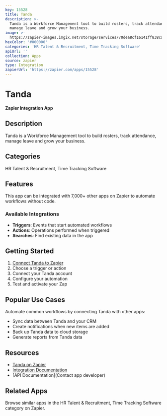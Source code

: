 ```yaml
---
key: 15528
title: Tanda
description: >-
  Tanda is a Workforce Management tool to build rosters, track attendance,
  manage leave and grow your business.
image: >-
  https://zapier-images.imgix.net/storage/services/70dea8cf16141ff838ca8f947f5bea66.png?auto=format%2Ccompress&ixlib=python-3.0.0&q=50
hexColor: '#000000'
categories: 'HR Talent & Recruitment, Time Tracking Software'
apiUrl: ''
collection: Apps
source: zapier
type: Integration
zapierUrl: 'https://zapier.com/apps/15528'
---
```

# Tanda

**Zapier Integration App**

## Description

Tanda is a Workforce Management tool to build rosters, track attendance, manage leave and grow your business.

## Categories

HR Talent & Recruitment, Time Tracking Software

## Features

This app can be integrated with 7,000+ other apps on Zapier to automate workflows without code.

### Available Integrations

- **Triggers**: Events that start automated workflows
- **Actions**: Operations performed when triggered
- **Searches**: Find existing data in the app

## Getting Started

1. [Connect Tanda to Zapier](https://zapier.com/apps/15528)
2. Choose a trigger or action
3. Connect your Tanda account
4. Configure your automation
5. Test and activate your Zap

## Popular Use Cases

Automate common workflows by connecting Tanda with other apps:

- Sync data between Tanda and your CRM
- Create notifications when new items are added
- Back up Tanda data to cloud storage
- Generate reports from Tanda data

## Resources

- [Tanda on Zapier](https://zapier.com/apps/15528)
- [Integration Documentation](https://zapier.com/apps/15528/integrations)
- [API Documentation](Contact app developer)

## Related Apps

Browse similar apps in the HR Talent & Recruitment, Time Tracking Software category on Zapier.
